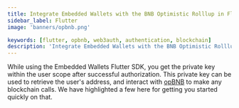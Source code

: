 ```yaml
---
title: Integrate Embedded Wallets with the BNB Optimistic Rolllup in Flutter
sidebar_label: Flutter
image: 'banners/opbnb.png'

keywords: [flutter, opbnb, web3auth, authentication, blockchain]
description: 'Integrate Embedded Wallets with the BNB Optimistic Rolllup in Flutter | Embedded Wallets'
---
```



<SEO
  title="Integrate Embedded Wallets with the BNB Optimistic Rolllup in Flutter"
  description="Integrate Embedded Wallets with the BNB Optimistic Rolllup in Flutter | Embedded Wallets"
  image="https://web3auth.io/docs/banners/opbnb.png"
  slug="/embedded-wallets/connect-blockchain/evm/opbnb/flutter"
/>

While using the Embedded Wallets Flutter SDK, you get the private key within the user scope after successful authorization. This private key can be used to retrieve the user's address, and interact with [opBNB](https://opbnb.bnbchain.org/) to make any blockchain calls. We have highlighted a few here for getting you started quickly on that.

<EVMInteraction />
